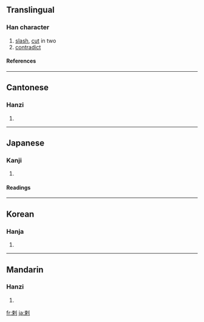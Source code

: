 ==Translingual==
===Han character===
{{Han char|rn=18|rad=刀|as=07|sn=9|four=5290<sub>0</sub>|canj=木中中弓 (DLLN)}}
# [[slash]], [[cut]] in two
# [[contradict]]
====References====
{{Han ref|kx=0140.140|dkj=02010|dj=0318.050|hdz=10339.060|uh=524C|ud=21068|bh=AB66|bd=43878}}
----
==Cantonese==
===Hanzi===
{{yue-hanzi|jyut=|y=laat6}}
# {{defn|Cantonese}}
----
==Japanese==
===Kanji===
{{ja-kanji|grade=|rs=刀07}}
# {{defn|Japanese}} 
====Readings====
{{ja-readings|on=[[らつ]] (ratsu)|kun=[[もとる]] (motoru)}}
----
==Korean==
===Hanja===
{{ko-hanja|hangeul=[[랄]]|rv=ral|mr=ral}}
# {{defn|Korean}}
----
==Mandarin==
===Hanzi===
{{cmn-hanzi|pin=[[là]] ([[la4]])|wg=la<sup>4</sup>}}
# {{defn|Mandarin}}

[[fr:剌]]
[[ja:剌]]